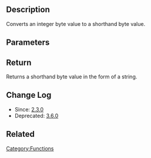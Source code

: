 {{Deprecated|new_function=size_format}}

==Description==
Converts an integer byte value to a shorthand byte value.

==Parameters==
{{Parameter|$bytes|int|An integer byte value.}}

==Return==
Returns a shorthand byte value in the form of a string.

==Change Log==
* Since: [[Version_2.3|2.3.0]]
* Deprecated: [[Version_3.6|3.6.0]]

==Related==

[[Category:Functions]]